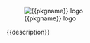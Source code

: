::::: {.hex}

:::: {.hex-inner}

![{{pkgname}} logo](https://github.com/epiverse-trace/hex-stickers/blob/main/thumbs/{{pkgname}}.png?raw=1)

::: {.description}

{{description}}

:::

::::

:::::
